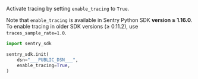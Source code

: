 Activate tracing by setting `enable_tracing` to `True`.



Note that `enable_tracing` is available in Sentry Python SDK **version ≥ 1.16.0**. To enable tracing in older SDK versions (≥ 0.11.2), use `traces_sample_rate=1.0`.



<SignInNote />

```python
import sentry_sdk

sentry_sdk.init(
    dsn="___PUBLIC_DSN___",
    enable_tracing=True,
)
```
